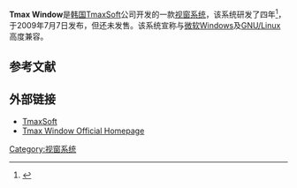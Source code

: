 {{noteTA|G1=IT}}
{{expand|time=2009-07-09T01:41:38+00:00}}
'''Tmax Window'''是[[韩国|韩国]][[TmaxSoft|TmaxSoft]]公司开发的一款[[视窗系统|视窗系统]]，该系统研发了四年<ref>{{Cite web |url=http://pcedu.pconline.com.cn/softnews/yejie/0907/1700029.html |title=研发四年！韩国操作系统Tmax Window发布 |accessdate=2009-07-08 |archive-date=2009-07-13 |archive-url=https://web.archive.org/web/20090713031705/http://pcedu.pconline.com.cn/softnews/yejie/0907/1700029.html |dead-url=no }}</ref>，于2009年7月7日发布，但还未发售。该系统宣称与[[微软|微软]][[Windows|Windows]]及[[GNU/Linux|GNU/Linux]]高度兼容。


== 参考文献 ==
<div class="references-small">
<references />
</div>

== 外部链接 ==
* [http://cn.tmaxsoft.com/jsp/main.jsp TmaxSoft]{{Wayback|url=http://cn.tmaxsoft.com/jsp/main.jsp |date=20090901194636 }}
* [http://www.tmaxwindow.co.kr/main.asp Tmax Window Official Homepage]{{Wayback|url=http://www.tmaxwindow.co.kr/main.asp |date=20090703041205 }}

{{软件小作品}}

[[Category:视窗系统|Category:视窗系统]]